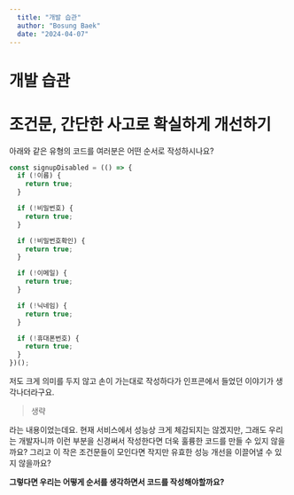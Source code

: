 ```yaml
---
  title: "개발 습관"
  author: "Bosung Baek"
  date: "2024-04-07"
---
```


# 개발 습관

# 조건문, 간단한 사고로 확실하게 개선하기

아래와 같은 유형의 코드를 여러분은 어떤 순서로 작성하시나요?

```ts
const signupDisabled = (() => {
  if (!이름) {
    return true;
  }

  if (!비밀번호) {
    return true;
  }

  if (!비밀번호확인) {
    return true;
  }

  if (!이메일) {
    return true;
  }

  if (!닉네임) {
    return true;
  }

  if (!휴대폰번호) {
    return true;
  }
})();
```

저도 크게 의미를 두지 않고 손이 가는대로 작성하다가 인프콘에서 들었던 이야기가 생각나더라구요.

> 생략

라는 내용이었는데요. 현재 서비스에서 성능상 크게 체감되지는 않겠지만, 그래도 우리는 개발자니까 이런 부분을 신경써서 작성한다면 더욱 훌륭한 코드를 만들 수 있지 않을까요? 그리고 이 작은 조건문들이 모인다면 작지만 유효한 성능 개선을 이끌어낼 수 있지 않을까요?

**그렇다면 우리는 어떻게 순서를 생각하면서 코드를 작성해야할까요?**
